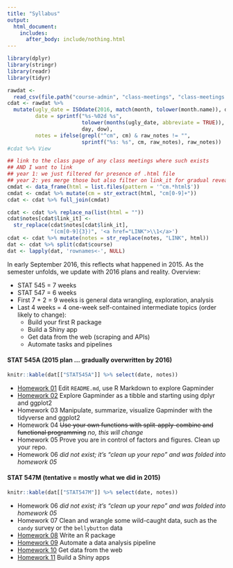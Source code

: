 ```yaml
---
title: "Syllabus"
output:
  html_document:
    includes:
      after_body: include/nothing.html
---
```


```r
library(dplyr)
library(stringr)
library(readr)
library(tidyr)
```

```r
rawdat <-
  read_csv(file.path("course-admin", "class-meetings", "class-meetings.csv"))
cdat <- rawdat %>%
  mutate(ugly_date = ISOdate(2016, match(month, tolower(month.name)), day),
         date = sprintf("%s-%02d %s",
                        tolower(months(ugly_date, abbreviate = TRUE)),
                        day, dow),
         notes = ifelse(grepl("^cm", cm) & raw_notes != "",
                        sprintf("%s: %s", cm, raw_notes), raw_notes))
#cdat %>% View

## link to the class page of any class meetings where such exists
## AND I want to link
## year 1: we just filtered for presence of .html file
## year 2: yes merge those but also filter on link_it for gradual reveal
cmdat <- data_frame(html = list.files(pattern = '^cm.*html$'))
cmdat <- cmdat %>% mutate(cm = str_extract(html, "cm[0-9]+"))
cdat <- cdat %>% full_join(cmdat)

cdat <- cdat %>% replace_na(list(html = ""))
cdat$notes[cdat$link_it] <-
  str_replace(cdat$notes[cdat$link_it],
              "(cm[0-9]{3})", '<a href="LINK">\\1</a>')
cdat <- cdat %>% mutate(notes = str_replace(notes, "LINK", html))
dat <- cdat %>% split(cdat$course)
dat <- lapply(dat, 'rownames<-', NULL)
```

In early September 2016, this reflects what happened in 2015. As the semester unfolds, we update with 2016 plans and reality. Overview:

  * STAT 545 = 7 weeks
  * STAT 547 = 6 weeks
  * First 7 + 2 = 9 weeks is general data wrangling, exploration, analysis
  * Last 4 weeks = 4 one-week self-contained intermediate topics (order likely to change):
    - Build your first R package
    - Build a Shiny app
    - Get data from the web (scraping and APIs)
    - Automate tasks and pipelines

<!-- unholy hack to make following two tables less wide and the same wide -->
<style type="text/css">
table {
   max-width: 50%;
}
</style>

#### STAT 545A (2015 plan ... gradually overwritten by 2016)

```r
knitr::kable(dat[["STAT545A"]] %>% select(date, notes))
```

  * [Homework 01](hw01_edit-README.html) Edit `README.md`, use R Markdown to explore Gapminder
  * [Homework 02](hw02_explore-gapminder-dplyr.html) Explore Gapminder as a tibble and starting using dplyr and ggplot2
  * Homework 03 Manipulate, summarize, visualize Gapminder with the tidyverse and ggplot2
  * Homework 04 ~~Use your own functions with split-apply-combine and functional programming~~ *no, this will change*
  * Homework 05 Prove you are in control of factors and figures. Clean up your repo.
  * Homework 06 *did not exist; it's "clean up your repo" and was folded into homework 05*

#### STAT 547M (tentative = mostly what we did in 2015)

```r
knitr::kable(dat[["STAT547M"]] %>% select(date, notes))
```

  * Homework 06 *did not exist; it's "clean up your repo" and was folded into homework 05*
  * Homework 07 Clean and wrangle some wild-caught data, such as the `candy` survey or the `bellybutton` data
  * [Homework 08](hw08_package.html) Write an R package
  * [Homework 09](hw09_automation.html) Automate a data analysis pipeline
  * [Homework 10](hw10_data-from-web.html) Get data from the web
  * [Homework 11](hw11_shiny.html) Build a Shiny apps
